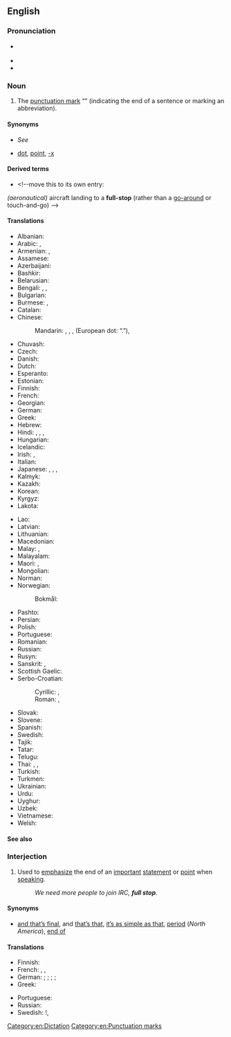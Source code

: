 {{also|fullstop|full-stop}}
==English==

===Pronunciation===
* {{a|RP}} {{IPA|en|/ˌfʊl ˈstɒp/}}
* {{audio|en|En-us-full stop.ogg|Audio (US)}}
* {{audio|en|EN-AU ck1 full stop.ogg|Audio (AU)}}

===Noun===
{{en-noun}}

# {{lb|en|Australia|British|India|Ireland|NZ|South Africa}} The [[punctuation mark]] “{{unsupported|.}}” (indicating the end of a sentence or marking an abbreviation).

====Synonyms====
* {{qualifier|indicating end of sentence}} ''See'' '''{{l|en|period}}'''
* {{qualifier|marking an abbreviation}} [[dot]], [[point]], [[-x]]

====Derived terms====
* {{l|en|full-stop landing}}<!--move this to its own entry:
''(aeronautical)'' aircraft landing to a '''full-stop''' (rather than a [[go-around]] or touch-and-go)
-->

====Translations====
{{trans-top|The punctuation mark “.”}}
* Albanian: {{t+|sq|pikë|f}}
* Arabic: {{t+|ar|نُقْطَة|f}}, {{t|ar|عَلَامَة فَصْلِيَّة|f|tr=ʿalāma faṣliyya}}
* Armenian: {{qualifier|indicating end of sentence}} {{t+|hy|վերջակետ}}, {{qualifier|marking an abbreviation}} {{t+|hy|կետ}}
* Assamese: {{t|as|দাৰি}} {{qualifier|Assamese symbol}} {{t|as|।}}
* Azerbaijani: {{t+|az|nöqtə}}
* Bashkir: {{t|ba|нөктә}}
* Belarusian: {{t|be|кро́пка|f}}
* Bengali: {{qualifier|Bengali symbol}} {{t|bn|।|sc=Beng}}, {{t|bn|ফুলস্টপ্}}, {{t|bn|বিন্দু}}
* Bulgarian: {{t+|bg|то́чка|f|sc=Cyrl}}
* Burmese: {{qualifier|symbol}} {{t+|my|။|tr=-|sc=Mymr}}, {{t+|my|၊|tr=-|sc=Mymr}}
* Catalan: {{t+|ca|punt|m}}
* Chinese:
*: Mandarin: {{t+|cmn|句號|sc=Hani}}, {{t+|cmn|句号|tr=jùhào|sc=Hani}}, {{t+|cmn|句點|sc=Hani}}, {{t+|cmn|句点|tr=jùdiǎn|sc=Hani}} (European dot: “.”), {{t+|cmn|。|sc=Hani}} {{qualifier|Chinese symbol}}
* Chuvash: {{t|cv|пӑнчӑ}}
* Czech: {{t+|cs|tečka|f}}
* Danish: {{t+|da|punktum|n}}
* Dutch: {{t+|nl|punt|n}}
* Esperanto: {{t|eo|punkto}}
* Estonian: {{t+|et|punkt}}
* Finnish: {{t+|fi|piste}}
* French: {{t+|fr|point|m}}
* Georgian: {{t|ka|წერტილი}}
* German: {{t+|de|Punkt|m}}
* Greek: {{t+|el|τελεία|f}}
* Hebrew: {{t+|he|נקודה|f|tr=n'kudá|alt=נקודה \ נְקֻדָּה}}
* Hindi: {{t+|hi|दंड|m|sc=Deva}}, {{t|hi|।|tr=-|sc=Deva}} {{qualifier|Hindi symbol}}, {{t|hi|पूर्ण विराम|sc=Deva}}, {{t+|hi|बिंदु|m}}
* Hungarian: {{t+|hu|pont}}
* Icelandic: {{t+|is|punktur|m}}
* Irish: {{t|ga|lánstad|m}}, {{t|ga|ponc|m}}
* Italian: {{t+|it|punto|m}}
* Japanese: {{t+|ja|句点|tr=くてん, kuten}}, {{t+|ja|終止符|tr=しゅうしふ, shūshifu}}, {{t+|ja|。}} {{qualifier|Japanese symbol}}, {{t+|ja|ピリオド|tr=piriodo}}
* Kalmyk: {{t|xal|цег}}
* Kazakh: {{t+|kk|нүкте}}
* Korean: {{t+|ko|마침표}}
* Kyrgyz: {{t+|ky|чекит}}
* Lakota: {{t|lkt|wóihaŋke}}
{{trans-mid}}
* Lao: {{t|lo|ຈຸດ}}
* Latvian: {{t|lv|punkts|m}}
* Lithuanian: {{t+|lt|taškas|m}}
* Macedonian: {{t|mk|точка|f|sc=Cyrl}}
* Malay: {{t|ms|noktah}}, {{t|ms|titik}}
* Malayalam: {{t|ml|പൂർണ്ണവിരാമം}}
* Maori: {{t|mi|ira kati}}, {{t|mi|kopi}}
* Mongolian: {{t+|mn|цэг}}
* Norman: {{t|nrf|point|m}}
* Norwegian:
*: Bokmål: {{t+|nb|punktum|n}}
* Pashto: {{t+|ps|نقطه|f|tr=noqtá}}
* Persian: {{t+|fa|نقطه|tr=noqte|sc=fa-Arab}}
* Polish: {{t+|pl|kropka|f}}
* Portuguese: {{t+|pt|ponto|m}}
* Romanian: {{t+|ro|punct|n}}
* Russian: {{t+|ru|то́чка|f}}
* Rusyn: {{t|rue|то́чка|f}}
* Sanskrit: {{t+|sa|दंड|m}}, {{t|sa|।|tr=-}}
* Scottish Gaelic: {{t|gd|stad-phuing|f}}
* Serbo-Croatian:
*: Cyrillic: {{t|sh|тачка|f|sc=Cyrl}}, {{t|sh|точка|f|sc=Cyrl}}
*: Roman: {{t+|sh|tačka|f}}, {{t+|sh|točka|f}}
* Slovak: {{t+|sk|bodka|f}}
* Slovene: {{t+|sl|pika|f}}
* Spanish: {{t+|es|punto|m}}
* Swedish: {{t+|sv|punkt|c}}
* Tajik: {{t|tg|нуқта}}
* Tatar: {{t+|tt|нөктә}}
* Telugu: {{t+|te|చుక్క|sc=Telu}}
* Thai: {{t+|th|มหัพภาค}}, {{t+|th|จุด}}, {{t+|th|พินทุ}}
* Turkish: {{t+|tr|nokta}}
* Turkmen: {{t|tk|nokat}}
* Ukrainian: {{t|uk|кра́пка|f}}
* Urdu: {{t|ur|۔|sc=ur-Arab}} {{qualifier|Urdu symbol}}
* Uyghur: {{t|ug|نۇقتا}}
* Uzbek: {{t+|uz|nuqta}}
* Vietnamese: {{t+|vi|dấu chấm}}
* Welsh: {{t|cy|atalnod llawn|m}}
{{trans-bottom}}

====See also====
{{punctuation}}

===Interjection===
{{en-interj}}

# {{lb|en|colloquial}} Used to [[emphasize]] the end of an [[important]] [[statement]] or [[point]] when [[speaking]].
#: ''We need more people to join IRC, '''full stop'''.''

====Synonyms====
* {{sense|and nothing less}} [[and that’s final]], and [[that's that|that’s that]], [[it's as simple as that|it’s as simple as that]], [[period]] (''North America''), [[end of]]

====Translations====
{{trans-top|And nothing less}}
* Finnish: {{t|fi|[[ja]] [[piste]]}}
* French: {{t+|fr|un point c'est tout|alt=un point c’est tout}}, {{t+|fr|point}}, {{t+|fr|point final}}
* German: {{t+|de|Punkt}}; {{t+|de|Punktum}}; {{t|de|Punkt. Aus. Ende}}; {{t+|de|basta}}; {{t|de|und damit basta}}
* Greek: {{t+|el|τελεία και παύλα}}
{{trans-mid}}
* Portuguese: {{t+|pt|ponto final}}
* Russian: {{t+|ru|и то́чка}}
* Swedish: {{t|sv|och därmed basta}}!, {{t|sv|punkt slut}}
{{trans-bottom}}

[[Category:en:Dictation]]
[[Category:en:Punctuation marks]]
